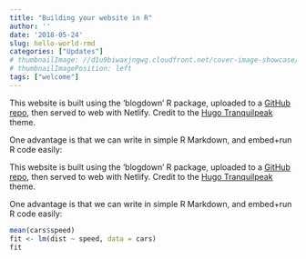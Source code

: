 ```yaml
---
title: "Building your website in R"
author: ''
date: '2018-05-24'
slug: hello-world-rmd
categories: ["Updates"]
# thumbnailImage: //d1u9biwaxjngwg.cloudfront.net/cover-image-showcase/city-750.jpg
# thumbnailImagePosition: left
tags: ["welcome"]
---
```


This website is built using the 'blogdown' R package, uploaded to a [GitHub repo](https://github.com/raklein/raklein.me), then served to web with Netlify. Credit to the [Hugo Tranquilpeak](https://github.com/kakawait/hugo-tranquilpeak-theme) theme.

One advantage is that we can write in simple R Markdown, and embed+run R code easily: 

<!--more-->

This website is built using the 'blogdown' R package, uploaded to a [GitHub repo](https://github.com/raklein/raklein.me), then served to web with Netlify. Credit to the [Hugo Tranquilpeak](https://github.com/kakawait/hugo-tranquilpeak-theme) theme.

One advantage is that we can write in simple R Markdown, and embed+run R code easily: 

```r
mean(cars$speed)
fit <- lm(dist ~ speed, data = cars)
fit
```
